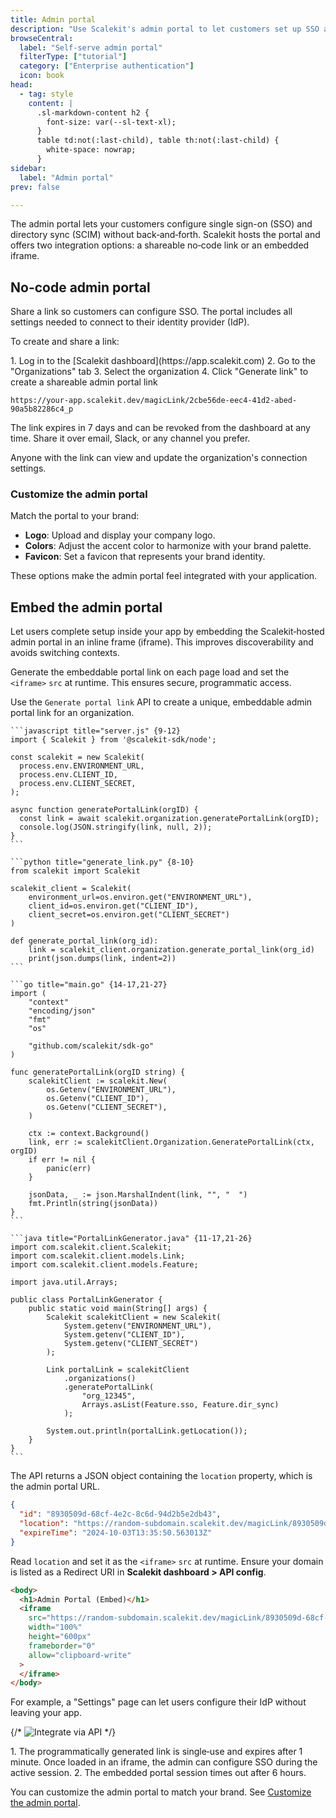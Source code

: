 ```yaml
---
title: Admin portal
description: "Use Scalekit's admin portal to let customers set up SSO and SCIM via a shareable link or embedded iframe."
browseCentral:
  label: "Self-serve admin portal"
  filterType: ["tutorial"]
  category: ["Enterprise authentication"]
  icon: book
head:
  - tag: style
    content: |
      .sl-markdown-content h2 {
        font-size: var(--sl-text-xl);
      }
      table td:not(:last-child), table th:not(:last-child) {
        white-space: nowrap;
      }
sidebar:
  label: "Admin portal"
prev: false

---
```



The admin portal lets your customers configure single sign-on (SSO) and directory sync (SCIM) without back‑and‑forth. Scalekit hosts the portal and offers two integration options: a shareable no‑code link or an embedded iframe.

## No-code admin portal

Share a link so customers can configure SSO. The portal includes all settings needed to connect to their identity provider (IdP).

To create and share a link:

<Steps>
1. Log in to the [Scalekit dashboard](https://app.scalekit.com)
2. Go to the "Organizations" tab
3. Select the organization
4. Click "Generate link" to create a shareable admin portal link
</Steps>

```http title="Magic link example" wrap showLineNumbers=false
https://your-app.scalekit.dev/magicLink/2cbe56de-eec4-41d2-abed-90a5b82286c4_p
```

The link expires in 7 days and can be revoked from the dashboard at any time. Share it over email, Slack, or any channel you prefer.


<Aside type="caution">
Anyone with the link can view and update the organization's connection settings.
</Aside>

### Customize the admin portal

Match the portal to your brand:

- **Logo**: Upload and display your company logo.
- **Colors**: Adjust the accent color to harmonize with your brand palette.
- **Favicon**: Set a favicon that represents your brand identity.

These options make the admin portal feel integrated with your application.


## Embed the admin portal

Let users complete setup inside your app by embedding the Scalekit‑hosted admin portal in an inline frame (iframe). This improves discoverability and avoids switching contexts.

Generate the embeddable portal link on each page load and set the `<iframe>` `src` at runtime. This ensures secure, programmatic access.

<InstallSDK />

Use the `Generate portal link` API to create a unique, embeddable admin portal link for an organization.

<Tabs syncKey="tech-stack">
  <TabItem value="node" label="Node.js">

    ```javascript title="server.js" {9-12}
    import { Scalekit } from '@scalekit-sdk/node';

    const scalekit = new Scalekit(
      process.env.ENVIRONMENT_URL,
      process.env.CLIENT_ID,
      process.env.CLIENT_SECRET,
    );

    async function generatePortalLink(orgID) {
      const link = await scalekit.organization.generatePortalLink(orgID);
      console.log(JSON.stringify(link, null, 2));
    }
    ```

  </TabItem>

  <TabItem value="python" label="Python">

    ```python title="generate_link.py" {8-10}
    from scalekit import Scalekit

    scalekit_client = Scalekit(
        environment_url=os.environ.get("ENVIRONMENT_URL"),
        client_id=os.environ.get("CLIENT_ID"),
        client_secret=os.environ.get("CLIENT_SECRET")
    )

    def generate_portal_link(org_id):
        link = scalekit_client.organization.generate_portal_link(org_id)
        print(json.dumps(link, indent=2))
    ```

  </TabItem>

  <TabItem value="go" label="Go">

    ```go title="main.go" {14-17,21-27}
    import (
        "context"
        "encoding/json"
        "fmt"
        "os"

        "github.com/scalekit/sdk-go"
    )

    func generatePortalLink(orgID string) {
        scalekitClient := scalekit.New(
            os.Getenv("ENVIRONMENT_URL"),
            os.Getenv("CLIENT_ID"),
            os.Getenv("CLIENT_SECRET"),
        )

        ctx := context.Background()
        link, err := scalekitClient.Organization.GeneratePortalLink(ctx, orgID)
        if err != nil {
            panic(err)
        }

        jsonData, _ := json.MarshalIndent(link, "", "  ")
        fmt.Println(string(jsonData))
    }
    ```

  </TabItem>

  <TabItem value="java" label="Java">

    ```java title="PortalLinkGenerator.java" {11-17,21-26}
    import com.scalekit.client.Scalekit;
    import com.scalekit.client.models.Link;
    import com.scalekit.client.models.Feature;

    import java.util.Arrays;

    public class PortalLinkGenerator {
        public static void main(String[] args) {
            Scalekit scalekitClient = new Scalekit(
                System.getenv("ENVIRONMENT_URL"),
                System.getenv("CLIENT_ID"),
                System.getenv("CLIENT_SECRET")
            );

            Link portalLink = scalekitClient
                .organizations()
                .generatePortalLink(
                    "org_12345",
                    Arrays.asList(Feature.sso, Feature.dir_sync)
                );

            System.out.println(portalLink.getLocation());
        }
    }
    ```

  </TabItem>
</Tabs>

The API returns a JSON object containing the `location` property, which is the admin portal URL.

```json title="Generate portal link (response)" {3}
{
  "id": "8930509d-68cf-4e2c-8c6d-94d2b5e2db43",
  "location": "https://random-subdomain.scalekit.dev/magicLink/8930509d-68cf-4e2c-8c6d-94d2b5e2db43",
  "expireTime": "2024-10-03T13:35:50.563013Z"
}
```

Read `location` and set it as the `<iframe>` `src` at runtime. Ensure your domain is listed as a Redirect URI in **Scalekit dashboard > API config**.

```html title="Render admin portal in iframe (example)" {4-10} wrap
<body>
  <h1>Admin Portal (Embed)</h1>
  <iframe
    src="https://random-subdomain.scalekit.dev/magicLink/8930509d-68cf-4e2c-8c6d-94d2b5e2db43"
    width="100%"
    height="600px"
    frameborder="0"
    allow="clipboard-write"
  >
  </iframe>
</body>
```

For example, a "Settings" page can let users configure their IdP without leaving your app.

{/* ![Integrate via API](@/assets/docs/common/admin-portal-3.png) */}

<Aside type="note">
1. The programmatically generated link is single‑use and expires after 1 minute. Once loaded in an iframe, the admin can configure SSO during the active session.
2. The embedded portal session times out after 6 hours.
</Aside>

You can customize the admin portal to match your brand. See [Customize the admin portal](/guides/custom-domain/).

<CardGrid>

<LinkCard
  title="SSO integrations"
  description="Administrator guides to set up SSO integrations"
  href="/guides/integrations/sso-integrations/"
/>

<LinkCard
  title="Portal events"
  description="Listen to the browser events emitted from the embedded admin portal"
  href="/reference/admin-portal/ui-events/"
/>

</CardGrid>